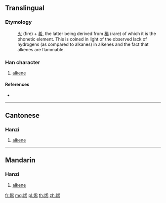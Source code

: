 ==Translingual==

===Etymology===
: [[火]] (fire) + [[希]], the latter being derived from [[稀]] (rare) of which it is the phonetic element. This is coined in light of the observed lack of hydrogens (as compared to alkanes) in alkenes and the fact that alkenes are flammable.

===Han character===
{{Han char|rn=86|rad=火|as=07|sn=11|four=94827|canj=FKKB}}

# [[alkene]]

====References====
* {{Han ref|kx=0671.100|dkj=19037|dj=1080.070|hdz=32205.040|uh=70EF|ud=28911|bh=B26D|bd=45677}}

----

==Cantonese==

===Hanzi===
{{yue-hanzi|jyut=|y=hei1}}

# [[alkene]]

----

==Mandarin==

===Hanzi===
{{cmn-hanzi|pin=[[xī]] ([[xi1]])|wg=hsi<sup>1</sup>}}

# [[alkene]]

[[fr:烯]]
[[mg:烯]]
[[pl:烯]]
[[th:烯]]
[[zh:烯]]